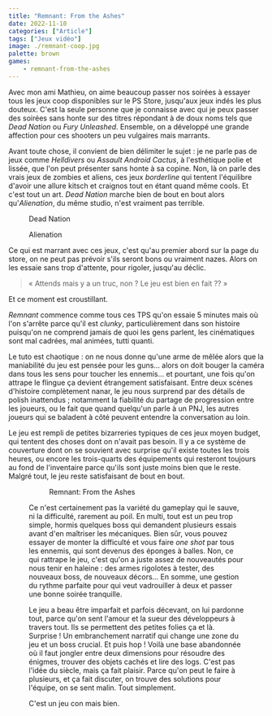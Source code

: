 ```yaml
---
title: "Remnant: From the Ashes"
date: 2022-11-10
categories: ["Article"]
tags: ["Jeux vidéo"]
image: ./remnant-coop.jpg
palette: brown
games:
	- remnant-from-the-ashes
---
```


Avec mon ami Mathieu, on aime beaucoup passer nos soirées à essayer tous les jeux coop disponibles sur le PS Store, jusqu'aux jeux indés les plus douteux. C'est la seule personne que je connaisse avec qui je peux passer des soirées sans honte sur des titres répondant à de doux noms tels que _Dead Nation_ ou _Fury Unleashed_. Ensemble, on a développé une grande affection pour ces shooters un peu vulgaires mais marrants.

Avant toute chose, il convient de bien délimiter le sujet : je ne parle pas de jeux comme _Helldivers_
ou _Assault Android Cactus_, à l'esthétique polie et lissée, que l'on peut présenter sans honte à sa
copine. Non, là on parle des vrais jeux de zombies et aliens, ces jeux _borderline_ qui tentent l'équilibre
d'avoir une allure kitsch et craignos tout en étant quand même cools. Et c'est tout un art. _Dead Nation_
marche bien de bout en bout alors qu'_Alienation_, du même studio, n'est vraiment pas terrible.


<Gallery wide>
	<Figure src={deadNation} alt="Capture d'écran du jeu">
		Dead Nation
	</Figure>
	<Figure src={alienation} alt="Capture d'écran du jeu">
		Alienation
	</Figure>
</Gallery>

Ce qui est marrant avec ces jeux, c'est qu'au premier abord sur la page du store, on ne peut pas prévoir s'ils seront bons ou vraiment nazes. Alors on les essaie sans trop d'attente, pour rigoler, jusqu'au déclic.

> « Attends mais y a un truc, non ? Le jeu est bien en fait ?? »

Et ce moment est croustillant.

_Remnant_ commence comme tous ces TPS qu'on essaie 5 minutes mais où l'on s'arrête parce qu'il est _clunky_, particulièrement dans son histoire puisqu'on ne comprend jamais de quoi les gens parlent, les cinématiques sont mal cadrées, mal animées, tutti quanti.

Le tuto est chaotique : on ne nous donne qu'une arme de mêlée alors que la maniabilité du jeu est pensée pour les guns... alors on doit bouger la caméra dans tous les sens pour toucher les ennemis... et pourtant, une fois qu'on attrape le flingue ça devient étrangement satisfaisant. Entre deux scènes d'histoire complètement nanar, le jeu nous surprend par des détails de polish inattendus ; notamment la fiabilité du partage de progression entre les joueurs, ou le fait que quand quelqu'un parle à un PNJ, les autres joueurs qui se baladent à côté peuvent entendre la conversation au loin.

Le jeu est rempli de petites bizarreries typiques de ces jeux moyen budget, qui tentent des choses dont on n'avait pas besoin. Il y a ce système de couverture dont on se souvient avec surprise qu'il existe toutes les trois heures, ou encore les trois-quarts des équipements qui resteront toujours au fond de l'inventaire parce qu'ils sont juste moins bien que le reste. Malgré tout, le jeu reste satisfaisant de bout en bout.


<Gallery wide>
	<Figure src={coop} />
	<Figure src={singed}>Remnant: From the Ashes</Figure>
</Gallery>

Ce n'est certainement pas la variété du gameplay qui le sauve, ni la difficulté, rarement au poil. En multi, tout est un peu trop simple, hormis quelques boss qui demandent plusieurs essais avant d'en maîtriser les mécaniques. Bien sûr, vous pouvez essayer de monter la difficulté et vous faire _one shot_ par tous les ennemis, qui sont devenus des éponges à balles. Non, ce qui rattrape le jeu, c'est qu'on a juste assez de nouveautés pour nous tenir en haleine : des armes rigolotes à tester, des nouveaux boss, de nouveaux décors... En somme, une gestion du rythme parfaite pour qui veut vadrouiller à deux et passer une bonne soirée tranquille.

Le jeu a beau être imparfait et parfois décevant, on lui pardonne tout, parce qu'on sent l'amour et la sueur des développeurs à travers tout. Ils se permettent des petites folies ça et là. Surprise ! Un embranchement narratif qui change une zone du jeu et un boss crucial. Et puis hop ! Voilà une base abandonnée où il faut jongler entre deux dimensions pour résoudre des énigmes, trouver des objets cachés et lire des logs. C'est pas l'idée du siècle, mais ça fait plaisir. Parce qu'on peut le faire à plusieurs, et ça fait discuter, on trouve des solutions pour l'équipe, on se sent malin. Tout simplement.

C'est un jeu con mais bien.
